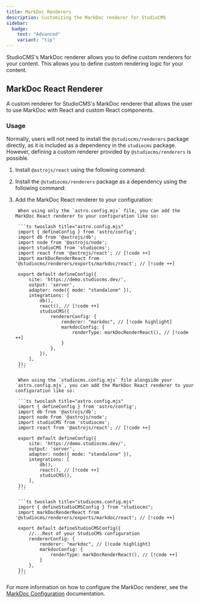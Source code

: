 ```yaml
---
title: MarkDoc Renderers
description: Customizing the MarkDoc renderer for StudioCMS
sidebar:
  badge:
    text: "Advanced"
    variant: "tip"
---
```



StudioCMS's MarkDoc renderer allows you to define custom renderers for your content. This allows you to define custom rendering logic for your content.

## MarkDoc React Renderer

A custom renderer for StudioCMS's MarkDoc renderer that allows the user to use MarkDoc with React and custom React components.

### Usage

Normally, users will not need to install the `@studiocms/renderers` package directly, as it is included as a dependency in the `studiocms` package. However, defining a custom renderer provided by `@studiocms/renderers` is possible.

<Steps>

1. Install `@astrojs/react` using the following command:

   <PackageManagers pkg="@astrojs/react" />

2. Install the `@studiocms/renderers` package as a dependency using the following command:

   <PackageManagers pkg="@studiocms/renderers" />

3. Add the MarkDoc React renderer to your configuration:

    <Tabs syncKey="Config">
    <TabItem label="astro.config.mjs">

        When using only the `astro.config.mjs` file, you can add the MarkDoc React renderer to your configuration like so:

        ```ts twoslash title="astro.config.mjs"
        import { defineConfig } from 'astro/config';
        import db from '@astrojs/db';
        import node from '@astrojs/node';
        import studioCMS from 'studiocms';
        import react from '@astrojs/react'; // [!code ++]
        import markDocRenderReact from '@studiocms/renderers/exports/markdoc/react'; // [!code ++]

        export default defineConfig({
            site: 'https://demo.studiocms.dev/',
            output: 'server',
            adapter: node({ mode: "standalone" }),
            integrations: [
                db(),
                react(), // [!code ++]
                studioCMS({
                    rendererConfig: {
                        renderer: "markdoc", // [!code highlight]
                        markdocConfig: {
                            renderType: markDocRenderReact(), // [!code ++]
                        }
                    },
                }),
            ],
        });
        ```
    </TabItem>
        
    <TabItem label="studiocms.config.mjs">

        When using the `studiocms.config.mjs` file alongside your `astro.config.mjs`, you can add the MarkDoc React renderer to your configuration like so:

        ```ts twoslash title="astro.config.mjs"
        import { defineConfig } from 'astro/config';
        import db from '@astrojs/db';
        import node from '@astrojs/node';
        import studioCMS from 'studiocms';
        import react from '@astrojs/react'; // [!code ++]

        export default defineConfig({
            site: 'https://demo.studiocms.dev/',
            output: 'server',
            adapter: node({ mode: "standalone" }),
            integrations: [
                db(),
                react(), // [!code ++]
                studioCMS(),
            ],
        });
        ```

        ```ts twoslash title="studiocms.config.mjs"
        import { defineStudioCMSConfig } from "studiocms";
        import markDocRenderReact from '@studiocms/renderers/exports/markdoc/react'; // [!code ++]

        export default defineStudioCMSConfig({
            //...Rest of your StudioCMS configuration
            rendererConfig: {
                renderer: "markdoc", // [!code highlight]
                markdocConfig: {
                    renderType: markDocRenderReact(), // [!code ++]
                }
            },
        });
        ```
    </TabItem>
    </Tabs>
</Steps>

<ReadMore>For more information on how to configure the MarkDoc renderer, see the [MarkDoc Configuration](/config-reference/markdoc-config/) documentation.</ReadMore>
